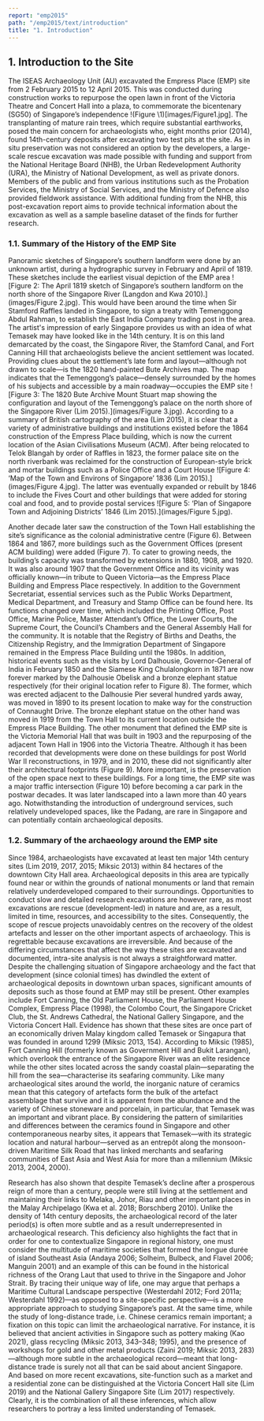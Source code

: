 ```yaml
---
report: "emp2015"
path: "/emp2015/text/introduction"
title: "1. Introduction"
---
```




## 1. Introduction to the Site
The ISEAS Archaeology Unit (AU) excavated the Empress Place (EMP) site from 2 February 2015 to 12 April 2015. This was conducted during construction works to repurpose the open lawn in front of the Victoria Theatre and Concert Hall into a plaza, to commemorate the bicentenary (SG50) of Singapore’s independence !(Figure \1)[images/Figure1.jpg]. The transplanting of mature rain trees, which require substantial earthworks, posed the main concern for archaeologists who, eight months prior (2014), found 14th-century deposits after excavating two test pits at the site. As in situ preservation was not considered an option by the developers, a large-scale rescue excavation was made possible with funding and support from the National Heritage Board (NHB), the Urban Redevelopment Authority (URA), the Ministry of National Development, as well as private donors. Members of the public and from various institutions such as the Probation Services, the Ministry of Social Services, and the Ministry of Defence also provided fieldwork assistance. With additional funding from the NHB, this post-excavation report aims to provide technical information about the excavation as well as a sample baseline dataset of the finds for further research.

### 1.1. Summary of the History of the EMP Site
Panoramic sketches of Singapore’s southern landform were done by an unknown artist, during a hydrographic survey in February and April of 1819. These sketches include the earliest visual depiction of the EMP area ![Figure 2: The April 1819 sketch of Singapore’s southern landform on the north shore of the Singapore River (Langdon and Kwa 2010).](images/Figure 2.jpg). This would have been around the time when Sir Stamford Raffles landed in Singapore, to sign a treaty with Temenggong Abdul Rahman, to establish the East India Company trading post in the area. The artist's impression of early Singapore provides us with an idea of what Temasek may have looked like in the 14th century. It is on this land demarcated by the coast, the Singapore River, the Stamford Canal, and Fort Canning Hill that archaeologists believe the ancient settlement was located. Providing clues about the settlement’s late form and layout—although not drawn to scale—is the 1820 hand-painted Bute Archives map. The map indicates that the Temenggong’s palace—densely surrounded by the homes of his subjects and accessible by a main roadway—occupies the EMP site ![Figure 3: The 1820 Bute Archive Mount Stuart map showing the configuration and layout of the Temenggong’s palace on the north shore of the Singapore River (Lim 2015).](images/Figure 3.jpg). According to a summary of British cartography of the area (Lim 2015), it is clear that a variety of administrative buildings and institutions existed before the 1864 construction of the Empress Place building, which is now the current location of the Asian Civilisations Museum (ACM). After being relocated to Telok Blangah by order of Raffles in 1823, the former palace site on the north riverbank was reclaimed for the construction of European-style brick and mortar buildings such as a Police Office and a Court House ![Figure 4: ‘Map of the Town and Environs of Singapore’ 1836 (Lim 2015).](images/Figure 4.jpg). The latter was eventually expanded or rebuilt by 1846 to include the Fives Court and other buildings that were added for storing coal and food, and to provide postal services ![Figure 5: ‘Plan of Singapore Town and Adjoining Districts’ 1846 (Lim 2015).](images/Figure 5.jpg).

Another decade later saw the construction of the Town Hall establishing the site’s significance as the colonial administrative centre (Figure 6). Between 1864 and 1867, more buildings such as the Government Offices (present ACM building) were added (Figure 7). To cater to growing needs, the building’s capacity was transformed by extensions in 1880, 1908, and 1920. It was also around 1907 that the Government Office and its vicinity was officially known—in tribute to Queen Victoria—as the Empress Place Building and Empress Place respectively. In addition to the Government Secretariat, essential services such as the Public Works Department, Medical Department, and Treasury and Stamp Office can be found here. Its functions changed over time, which included the Printing Office, Post Office, Marine Police, Master Attendant’s Office, the Lower Courts, the Supreme Court, the Council’s Chambers and the General Assembly Hall for the community. It is notable that the Registry of Births and Deaths, the Citizenship Registry, and the Immigration Department of Singapore remained in the Empress Place Building until the 1980s. In addition, historical events such as the visits by Lord Dalhousie, Governor-General of India in February 1850 and the Siamese King Chulalongkorn in 1871 are now forever marked by the Dalhousie Obelisk and a bronze elephant statue respectively (for their original location refer to Figure 8). The former, which was erected adjacent to the Dalhousie Pier several hundred yards away, was moved in 1890 to its present location to make way for the construction of Connaught Drive. The bronze elephant statue on the other hand was moved in 1919 from the Town Hall to its current location outside the Empress Place Building. The other monument that defined the EMP site is the Victoria Memorial Hall that was built in 1903 and the repurposing of the adjacent Town Hall in 1906 into the Victoria Theatre. Although it has been recorded that developments were done on these buildings for post World War II reconstructions, in 1979, and in 2010, these did not significantly alter their architectural footprints  (Figure 9). More important, is the preservation of the open space next to these buildings. For a long time, the EMP site was a major traffic intersection (Figure 10) before becoming a car park in the postwar decades. It was later landscaped into a lawn more than 40 years ago. Notwithstanding the introduction of underground services, such relatively undeveloped spaces, like the Padang, are rare in Singapore and can potentially contain archaeological deposits.

### 1.2. Summary of the archaeology around the EMP site
Since 1984, archaeologists have excavated at least ten major 14th century sites (Lim 2019, 2017, 2015; Miksic 2013) within 84 hectares of the downtown City Hall area. Archaeological deposits in this area are typically found near or within the grounds of national monuments or land that remain relatively underdeveloped compared to their surroundings. Opportunities to conduct slow and detailed research excavations are however rare, as most excavations are rescue (development-led) in nature and are, as a result, limited in time, resources, and accessibility to the sites. Consequently, the scope of rescue projects unavoidably centres on the recovery of the oldest artefacts and lesser on the other important aspects of archaeology. This is regrettable because excavations are irreversible. And because of the differing circumstances that affect the way these sites are excavated and documented, intra-site analysis is not always a straightforward matter. Despite the challenging situation of Singapore archaeology and the fact that development (since colonial times) has dwindled the extent of archaeological deposits in downtown urban spaces, significant amounts of deposits such as those found at EMP may still be present. Other examples include Fort Canning, the Old Parliament House, the Parliament House Complex, Empress Place (1998), the Colombo Court, the Singapore Cricket Club, the St. Andrews Cathedral, the National Gallery Singapore, and the Victoria Concert Hall. Evidence has shown that these sites are once part of an economically driven Malay kingdom called Temasek or Singapura that was founded in around 1299 (Miksic 2013, 154). According to Miksic (1985), Fort Canning Hill (formerly known as Government Hill and Bukit Larangan), which overlook the entrance of the Singapore River was an elite residence while the other sites located across the sandy coastal plain—separating the hill from the sea—characterise its seafaring community. Like many archaeological sites around the world, the inorganic nature of ceramics mean that this category of artefacts form the bulk of the artefact assemblage that survive and it is apparent from the abundance and the variety of Chinese stoneware and porcelain, in particular, that Temasek was an important and vibrant place. By considering the pattern of similarities and differences between the ceramics found in Singapore and other contemporaneous nearby sites, it appears that Temasek—with its strategic location and natural harbour—served as an entrepôt along the monsoon-driven Maritime Silk Road that has linked merchants and seafaring communities of East Asia and West Asia for more than a millennium (Miksic 2013, 2004, 2000). 

Research has also shown that despite Temasek’s decline after a prosperous reign of more than a century, people were still living at the settlement and maintaining their links to Melaka, Johor, Riau and other important places in the Malay Archipelago (Kwa et al. 2018; Borschberg 2010). Unlike the density of 14th century deposits, the archaeological record of the later period(s) is often more subtle and as a result underrepresented in archaeological research. This deficiency also highlights the fact that in order for one to contextualize Singapore in regional history, one must consider the multitude of maritime societies that formed the longue durée of island Southeast Asia (Andaya 2006; Solheim, Bulbeck, and Flavel 2006; Manguin 2001) and an example of this can be found in the historical richness of the Orang Laut that used to thrive in the Singapore and Johor Strait. By tracing their unique way of life, one may argue that perhaps a Maritime Cultural Landscape perspective (Westerdahl 2012; Ford 2011a; Westerdahl 1992)—as opposed to a site-specific perspective—is a more appropriate approach to studying Singapore’s past. At the same time, while the study of long-distance trade, i.e. Chinese ceramics remain important; a fixation on this topic can limit the archaeological narrative. For instance, it is believed that ancient activities in Singapore such as pottery making (Kao 2021), glass recycling (Miksic 2013, 343–348; 1995), and the presence of workshops for gold and other metal products (Zaini 2019; Miksic 2013, 283)—although more subtle in the archaeological record—meant that long-distance trade is surely not all that can be said about ancient Singapore. And based on more recent excavations, site-function such as a market and a residential zone can be distinguished at the Victoria Concert Hall site (Lim 2019) and the National Gallery Singapore Site (Lim 2017) respectively. Clearly, it is the combination of all these inferences, which allow researchers to portray a less limited understanding of Temasek.

<Figure caption="Figure 1: The general map of the EMP site (indicated in red) located on the north shore of the Singapore River (Aaron Kao)." img={"Figure_1.jpg"} id="figure1" />

<Figure caption="Figure 2: The April 1819 sketch of Singapore’s southern landform on the north shore of the Singapore River (Langdon and Kwa 2010)" img={"Figure_2.jpg"} />

<Figure caption="Figure 3: The 1820 Bute Archive Mount Stuart map showing the configuration and layout of the Temenggong’s palace on the north shore of the Singapore River (Lim 2015)." img={"Figure_3.jpg"} />

<Figure caption="Figure 4: ‘Map of the Town and Environs of Singapore’ 1836 (Lim 2015)." img={"Figure_4.jpg"} />

<Figure caption="Figure 5: ‘Plan of Singapore Town and Adjoining Districts’ 1846 (Lim 2015)." img={"Figure_5.jpg"} />

<Figure caption="Figure 6: ‘General Plan of the Town and Environs of Singapore’ 1857 (Lim 2015)." img={"Figure_6.jpg"} />

<Figure caption="Figure 7: ‘Map of the Towns and Environs of Singapore’ 1878 (Lim 2015)." img={"Figure_7.jpg"} />

<Figure caption="Figure 8: ‘Plan of Singapore Town’ 1893 (Lim 2015)." img={"Figure_8.jpg"} />

<Figure caption="Figure 9: ‘Singapore City’ Series L905 Edition 1 GSGS 1959 (Lim 2015)." img={"Figure_9.jpg"} />

<Figure caption="Figure 10: The EMP site in 1930 showing the Dalhousie Obelisk and the Victoria Theatre (National Archives Singapore)." img={"Figure_10.jpg"} />
